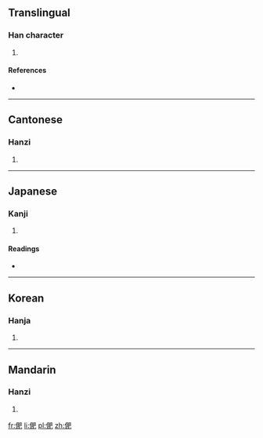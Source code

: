 ==Translingual==

===Han character===
{{Han char|rn=9|rad=人|as=08|sn=10|four=2721<sub>7</sub>|canj=人月日山 (OBAU)|ids=⿰[[亻]][[肥]]}}

# {{defn|Han|sort=人08}}

====References====
* {{Han ref|kx=0106.180|dkj=00733|dj=0227.010|hdz=10181.060|uh=4FF7|ud=20471|bh=D0D5|bd=53461}}

----

==Cantonese==

===Hanzi===
{{yue-hanzi|jyut=|y=fei4}}

# {{defn|lang=yue|sort=人08}}

----

==Japanese==

===Kanji===
{{ja-kanji|grade=|rs=人08}}

# {{defn|lang=ja|sort=人08}}

====Readings====
* {{ja-readings|on=[[ひ]] (hi)|kun=[[やぶれる]] (yabureru), [[やぶる]] (yaburu), [[そむく]] (somuku)}}

----

==Korean==

===Hanja===
{{ko-hanja|hangeul=비|rv=bi|mr=pi}}

# {{defn|lang=ko|sort=人08}}

----

==Mandarin==

===Hanzi===
{{cmn-hanzi|pin=[[fèi]] ([[fei4]]), [[zá]] ([[za2]])|wg=fei<sup>4</sup>, tsa<sup>2</sup>}}

# {{defn|lang=cmn|sort=人08}}

[[fr:俷]]
[[li:俷]]
[[pl:俷]]
[[zh:俷]]